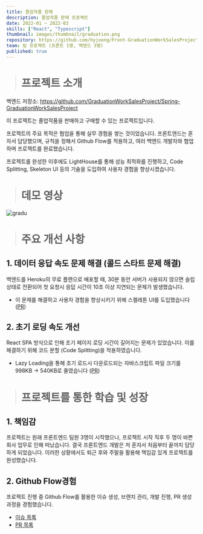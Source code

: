 ```yaml
---
title: 졸업작품 판매
description: 졸업작품 판매 프로젝트
date: 2022-01 ~ 2022-03
skills: ["React", "Typescript"]
thumbnail: images/thumbnail/graduation.png
repository: https://github.com/hyjoong/Front-GraduationWorkSalesProject
team: 팀 프로젝트 (프론트 1명, 백엔드 3명)
published: true
---
```


> # 프로젝트 소개

백엔드 저장소: https://github.com/GraduationWorkSalesProject/Spring-GraduationWorkSalesProject

이 프로젝트는 졸업작품을 판매하고 구매할 수 있는 프로젝트입니다.

프로젝트의 주요 목적은 협업을 통해 실무 경험을 쌓는 것이었습니다. 프론트엔드는 혼자서 담당했으며, 규칙을 정해서 Github Flow를 적용하고, 여러 백엔드 개발자와 협업하며 프로젝트를 완료했습니다.

프로젝트를 완성한 이후에도 LightHouse를 통해 성능 최적화를 진행하고, Code Splitting, Skeleton UI 등의 기술을 도입하여 사용자 경험을 향상시켰습니다.

> # 데모 영상

![gradu](https://github.com/hyjoong/quiz-app/assets/70426440/78f558e8-83f3-4e63-9a01-a5175e8b15e6)

> # 주요 개선 사항

## 1. 데이터 응답 속도 문제 해결 (콜드 스타트 문제 해결)

백엔드를 Heroku의 무료 플랜으로 배포할 때, 30분 동안 서버가 사용되지 않으면 슬립 상태로 전환되어 첫 요청시 응답 시간이 10초 이상 지연되는 문제가 발생했습니다.

- 이 문제를 해결하고 사용자 경험을 향상시키기 위해 스켈레톤 UI를 도입했습니다 ([PR](https://github.com/hyjoong/Front-GraduationWorkSalesProject/pull/35))

## 2. 초기 로딩 속도 개선

React SPA 방식으로 인해 초기 페이지 로딩 시간이 길어지는 문제가 있었습니다. 이를 해결하기 위해 코드 분할 (Code Splitting)을 적용하였습니다.

- Lazy Loading을 통해 초기 로드시 다운로드되는 자바스크립트 파일 크기를 998KB -> 540KB로 줄였습니다 ([PR](https://github.com/hyjoong/Front-GraduationWorkSalesProject/pull/39))

> # 프로젝트를 통한 학습 및 성장

## 1. 책임감

프로젝트는 원래 프론트엔드 팀원 3명이 시작했으나, 프로젝트 시작 직후 두 명이 바쁜 회사 업무로 인해 떠났습니다. 결국 프론트엔드 개발은 저 혼자서 처음부터 끝까지 담당하게 되었습니다. 이러한 상황에서도 퇴근 후와 주말을 활용해 책임감 있게 프로젝트를 완성했습니다.

## 2. Github Flow경험

프로젝트 진행 중 Github Flow를 활용한 이슈 생성, 브랜치 관리, 개발 진행, PR 생성 과정을 경험했습니다.

- [이슈 목록](https://github.com/hyjoong/Front-GraduationWorkSalesProject/issues?q=is%3Aissue+is%3Aclosed)
- [PR 목록](https://github.com/hyjoong/Front-GraduationWorkSalesProject/pulls?q=is%3Apr+is%3Aclosed)
